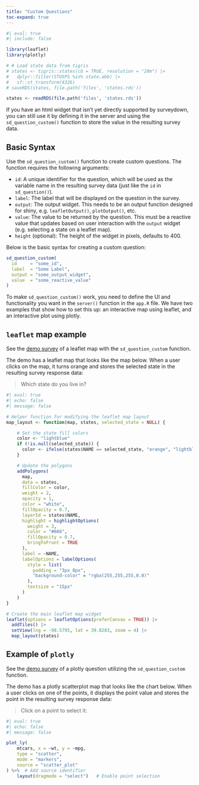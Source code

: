 ```yaml
---
title: "Custom Questions"
toc-expand: true
---
```


```r
#| eval: true
#| include: false

library(leaflet)
library(plotly)

# # Load state data from tigris 
# states <- tigris::states(cb = TRUE, resolution = "20m") |>
#   dplyr::filter(STUSPS %in% state.abb) |>
#   sf::st_transform(4326)
# saveRDS(states, file.path('files', 'states.rds'))

states <- readRDS(file.path('files', 'states.rds'))
```

If you have an html widget that isn't yet directly supported by surveydown, you can still use it by defining it in the server and using the `sd_question_custom()` function to store the value in the resulting survey data.

## Basic Syntax

Use the `sd_question_custom()` function to create custom questions. The function requires the following arguments:

- `id`: A unique identifier for the question, which will be used as the variable name in the resulting survey data (just like the `id` in `sd_question()`).
- `label`: The label that will be displayed on the question in the survey.
- `output`: The output widget. This needs to be an output function designed for shiny, e.g. `leafletOutput()`, `plotOutput()`, etc.
- `value`: The value to be returned by the question. This must be a reactive value that updates based on user interaction with the `output` widget (e.g. selecting a state on a leaflet map).
- `height` (optional): The height of the widget in pixels, defaults to 400.

Below is the basic syntax for creating a custom question:

```r
sd_question_custom(
  id     = "some_id",
  label  = "Some Label",
  output = "some_output_widget",
  value  = "some_reactive_value"
)
```

To make `sd_question_custom()` work, you need to define the UI and functionality you want in the `server()` function in the `app.R` file. We have two examples that show how to set this up: an interactive map using leaflet, and an interactive plot using plotly.

## `leaflet` map example

See the [demo survey](https://github.com/surveydown-dev/demos/tree/main/leaflet-map) of a leaflet map with the `sd_question_custom` function.

The demo has a leaflet map that looks like the map below. When a user clicks on the map, it turns orange and stores the selected state in the resulting survey response data:

> Which state do you live in?

```r
#| eval: true
#| echo: false
#| message: false

# Helper function for modifying the leaflet map layout
map_layout <- function(map, states, selected_state = NULL) {

    # Set the state fill colors
    color <- "lightblue"
    if (!is.null(selected_state)) {
      color <- ifelse(states$NAME == selected_state, "orange", "lightblue")
    }

    # Update the polygons
    addPolygons(
      map,
      data = states,
      fillColor = color,
      weight = 2,
      opacity = 1,
      color = "white",
      fillOpacity = 0.7,
      layerId = states$NAME,
      highlight = highlightOptions(
        weight = 3,
        color = "#666",
        fillOpacity = 0.7,
        bringToFront = TRUE
      ),
      label = ~NAME,
      labelOptions = labelOptions(
        style = list(
          padding = "3px 8px",
          "background-color" = "rgba(255,255,255,0.8)"
        ),
        textsize = "15px"
      )
    )
}

# Create the main leaflet map widget
leaflet(options = leafletOptions(preferCanvas = TRUE)) |>
  addTiles() |>
  setView(lng = -98.5795, lat = 39.8283, zoom = 4) |>
  map_layout(states)
```

## Example of `plotly`

See the [demo survey](https://github.com/surveydown-dev/demos/tree/main/plotly) of a plotly question utilizing the `sd_question_custom` function.

The demo has a plotly scatterplot map that looks like the chart below. When a user clicks on one of the points, it displays the point value and stores the point in the resulting survey response data:

> Click on a point to select it:

```r
#| eval: true
#| echo: false
#| message: false

plot_ly(
    mtcars, x = ~wt, y = ~mpg,
    type = "scatter",
    mode = "markers",
    source = "scatter_plot"
) %>%  # Add source identifier
    layout(dragmode = "select")   # Enable point selection
```

